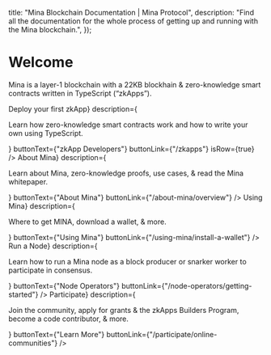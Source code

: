   title: "Mina Blockchain Documentation | Mina Protocol",
  description:
    "Find all the documentation for the whole process of getting up and running with the Mina blockchain.",
});

# Welcome

Mina is a layer-1 blockchain with a 22KB blockhain & zero-knowledge smart contracts written in TypeScript (“zkApps”).

<DocsGridLayout>
  <DocsGridEntry
    imgSrc="/static/img/docs-images/home/zkapp-developers.png"
    imgWidth={18}
    imgHeight={16}
    title={<h2 className={Theme.Type.h3}>Deploy your first zkApp</h2>}
    description={
      <p>Learn how zero-knowledge smart contracts work and how to write your own using TypeScript.</p>
    }
    buttonText={"zkApp Developers"}
    buttonLink={"/zkapps"}
    isRow={true}
  />
  <DocsGridEntry
    imgSrc="/static/img/docs-images/home/about-mina.svg"
    imgWidth={18}
    imgHeight={15}
    title={<h2 className={Theme.Type.h3}>About Mina</h2>}
    description={
      <p>Learn about Mina, zero-knowledge proofs, use cases, & read the <Link href="/static/pdf/economicsWhitepaper.pdf"><span className={Theme.Type.link2}>Mina whitepaper.</span></Link></p>
    }
    buttonText={"About Mina"}
    buttonLink={"/about-mina/overview"}
  />
  <DocsGridEntry
    imgSrc="/static/img/docs-images/home/using-mina.svg"
    imgWidth={18}
    imgHeight={15}
    title={<h2 className={Theme.Type.h3}>Using Mina</h2>}
    description={<p>Where to get MINA, download a wallet, & more.</p>}
    buttonText={"Using Mina"}
    buttonLink={"/using-mina/install-a-wallet"}
  />
  <DocsGridEntry
    imgSrc="/static/img/docs-images/home/node-operators.svg"
    imgWidth={18}
    imgHeight={15}
    title={<h2 className={Theme.Type.h3}>Run a Node</h2>}
    description={
      <p>Learn how to run a Mina node as a block producer or snarker worker to participate in consensus.</p>
    }
    buttonText={"Node Operators"}
    buttonLink={"/node-operators/getting-started"}
    />
  <DocsGridEntry
    imgSrc="/static/img/docs-images/home/using-mina.svg"
    imgWidth={18}
    imgHeight={15}
    title={<h2 className={Theme.Type.h3}>Participate</h2>}
    description={
      <p>Join the community, apply for grants & the zkApps Builders Program, become a code contributor, & more.</p>
    }
    buttonText={"Learn More"}
    buttonLink={"/participate/online-communities"}
/>

</DocsGridLayout>
